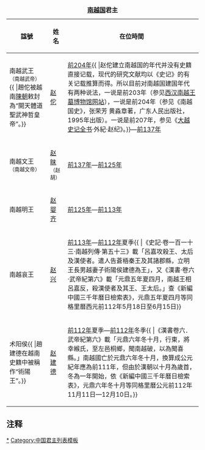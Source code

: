 {| class="wikitable" align="center"
|+ '''[[南越国]]君主'''    {{ed|中国君主列表/南越国}} 
|-
! 諡號
! 姓名
! 在位時間
|- align="center"
|南越武王<br /><small>（南越武帝）</small>{{ {{{notetem|efn}}} |趙佗被越南[[陳朝 (越南)|陳朝]]敕封為“開天體道聖武神哲皇帝”。}}
|[[赵佗]]
|[[前204年]]{{ {{{notetem|efn}}} |赵佗建立南越国的年代并没有史籍直接记载，现代的研究文献均以《史记》的有关记载推算而得。所以目前对南越国建国年代有两种说法，一说是前203年（参见[http://www.gzwh.gov.cn/whw/dw/xhnywbwg/lsbj/lsbj.htm 西汉南越王墓博物馆网站]），一说是前204年（参见《南越国史》，张荣芳 黄淼章著，广东人民出版社，1995年出版）。一说是前207年，参见《[[大越史记全书]]·外紀·赵纪》。}}—[[前137年]]
|- align="center"
|南越文王<br /><small>（南越文帝）</small>
|[[赵眜]]<br /><small>（赵胡）</small>
|[[前137年]]—[[前125年]]
|- align="center"
|南越明王
|[[赵婴齐 (南越国)|赵婴齐]]
|[[前125年]]—[[前113年]]
|- align="center"
|南越哀王
|[[赵兴]]
|[[前113年]]—[[前112年]]夏季{{ {{{notetem|efn}}} |《史記·卷一百一十三·南越列傳·第五十三》載「呂嘉攻殺王、太后及漢使者。遣人告蒼梧秦王及其諸郡縣，立明王長男越妻子術陽侯建德為王」，又《漢書·卷六·武帝紀第六》載「元鼎五年夏四月，南越王相呂嘉反，殺漢使者及其王、王太后。」查《新編中國三千年曆日檢索表》，元鼎五年夏四月等同格里曆西元前112年5月18日至6月15日}}
|- align="center"
|术阳侯{{ {{{notetem|efn}}} |趙建德在越南史籍中被稱作“術陽王”。}}
|[[赵建德]]
|[[前112年]]夏季—[[前112年]]冬季{{ {{{notetem|efn}}} |《漢書卷六．武帝紀第六》載「元鼎六年冬十月，行東，將幸緱氏，至左邑桐鄉，聞南越破，以為聞喜縣。」南越國亡於元鼎六年冬十月，換算成公元紀年應為前111年，但由於漢朝以十月為歲首，冬為一年開始，依《新編中國三千年曆日檢索表》，元鼎六年冬十月等同格里曆公元前112年11月11日—12月10日。}}
|}<noinclude>

== 注释 ==
{{Notelist}}

[[Category:南越国君主|*]]
[[Category:中国君主列表模板]]
</noinclude>
